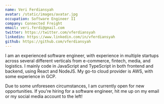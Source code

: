 ```yaml
---
name: Veri Ferdiansyah
avatar: /static/images/avatar.jpg
occupation: Software Engineer II
company: Connected Freight
email: veri.ferdi@gmail.com
twitter: https://twitter.com/vferdiansyah
linkedin: https://www.linkedin.com/in/vferdiansyah
github: https://github.com/vferdiansyah
---
```


I am an experienced software engineer, with experience in multiple startups across several different verticals
from e-commerce, fintech, media, and logistics. I mainly code in JavaScript and TypeScript in both frontend and backend,
using React and NodeJS. My go-to cloud provider is AWS, with some experience in GCP.

Due to some unforeseen circumstances, I am currently open for new opportunities. If you're hiring for a software engineer,
hit me up on my email or my social media account to the left!

